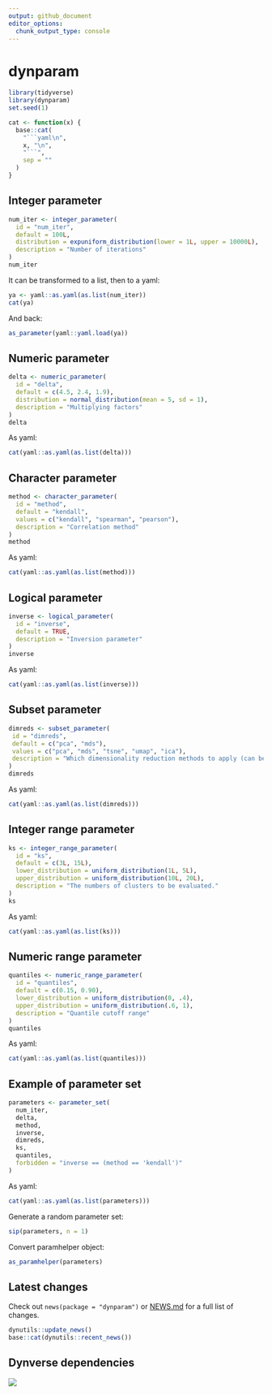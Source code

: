 ```yaml
---
output: github_document
editor_options: 
  chunk_output_type: console
---
```


<!-- README.md is generated from README.Rmd. Please edit that file -->

# dynparam

```r
library(tidyverse)
library(dynparam)
set.seed(1)
```

```r
cat <- function(x) {
  base::cat(
    "```yaml\n",
    x, "\n", 
    "```",
    sep = ""
  )
}
```

## Integer parameter
```r
num_iter <- integer_parameter(
  id = "num_iter", 
  default = 100L,
  distribution = expuniform_distribution(lower = 1L, upper = 10000L),
  description = "Number of iterations"
)
num_iter
```

It can be transformed to a list, then to a yaml:
```r
ya <- yaml::as.yaml(as.list(num_iter))
cat(ya)
```

And back:
```r
as_parameter(yaml::yaml.load(ya))
```

## Numeric parameter
```r
delta <- numeric_parameter(
  id = "delta", 
  default = c(4.5, 2.4, 1.9), 
  distribution = normal_distribution(mean = 5, sd = 1),
  description = "Multiplying factors"
)
delta
```

As yaml:
```r
cat(yaml::as.yaml(as.list(delta)))
```

## Character parameter
```r
method <- character_parameter(
  id = "method", 
  default = "kendall",
  values = c("kendall", "spearman", "pearson"), 
  description = "Correlation method"
)
method
```

As yaml:
```r
cat(yaml::as.yaml(as.list(method)))
```

## Logical parameter
```r
inverse <- logical_parameter(
  id = "inverse",
  default = TRUE, 
  description = "Inversion parameter"
)
inverse
```

As yaml:
```r
cat(yaml::as.yaml(as.list(inverse)))
```

## Subset parameter
```r
dimreds <- subset_parameter(
 id = "dimreds",
 default = c("pca", "mds"),
 values = c("pca", "mds", "tsne", "umap", "ica"),
 description = "Which dimensionality reduction methods to apply (can be multiple)"
)
dimreds
```

As yaml:
```r
cat(yaml::as.yaml(as.list(dimreds)))
```

## Integer range parameter
```r
ks <- integer_range_parameter(
  id = "ks",
  default = c(3L, 15L),
  lower_distribution = uniform_distribution(1L, 5L),
  upper_distribution = uniform_distribution(10L, 20L),
  description = "The numbers of clusters to be evaluated."
)
ks
```

As yaml:
```r
cat(yaml::as.yaml(as.list(ks)))
```

## Numeric range parameter
```r
quantiles <- numeric_range_parameter(
  id = "quantiles",
  default = c(0.15, 0.90),
  lower_distribution = uniform_distribution(0, .4),
  upper_distribution = uniform_distribution(.6, 1),
  description = "Quantile cutoff range"
)
quantiles
```

As yaml:
```r
cat(yaml::as.yaml(as.list(quantiles)))
```

## Example of parameter set
```r
parameters <- parameter_set(
  num_iter,
  delta,
  method,
  inverse,
  dimreds,
  ks,
  quantiles,
  forbidden = "inverse == (method == 'kendall')"
)
```

As yaml:
```r
cat(yaml::as.yaml(as.list(parameters)))
```

Generate a random parameter set:
```r
sip(parameters, n = 1)
```

Convert paramhelper object:
```r
as_paramhelper(parameters)
```


## Latest changes

Check out `news(package = "dynparam")` or [NEWS.md](inst/NEWS.md) for a full list of changes.

<!-- This section gets automatically generated from inst/NEWS.md, and also generates inst/NEWS -->

```r
dynutils::update_news()
base::cat(dynutils::recent_news())
```

## Dynverse dependencies

<!-- Generated by "update_dependency_graphs.R" in the main dynverse repo -->
![](man/figures/dependencies.png)
